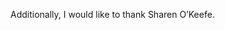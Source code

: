 
Additionally, I would like to thank Sharen O’Keefe.





\begin{flushright}
Canynge Hall, Bristol \\
1 December 2021
\end{flushright}
